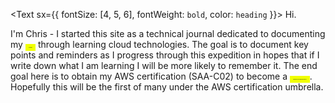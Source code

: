<Text sx={{ fontSize: [4, 5, 6], fontWeight: `bold`, color: `heading` }}>
  Hi.
</Text>

I'm Chris - I started this site as a technical journal dedicated to documenting my <span style="text-transform: uppercase;font-weight: bold;font-size: 1.25;background-color: #f0ff00;padding: 5px;font-style: italic;">journey</span> through learning cloud technologies. The goal is to document key points and reminders as I progress through this expedition in hopes that if I write down what I am learning I will be more likely to remember it. The end goal here is to obtain my AWS certification (SAA-C02) to become a <span style="text-transform: uppercase;font-weight: bold;font-size: 1.25;background-color: #f0ff00;padding: 5px;font-style: italic;">certified solutions architect</span>. Hopefully this will be the first of many under the AWS certification umbrella.